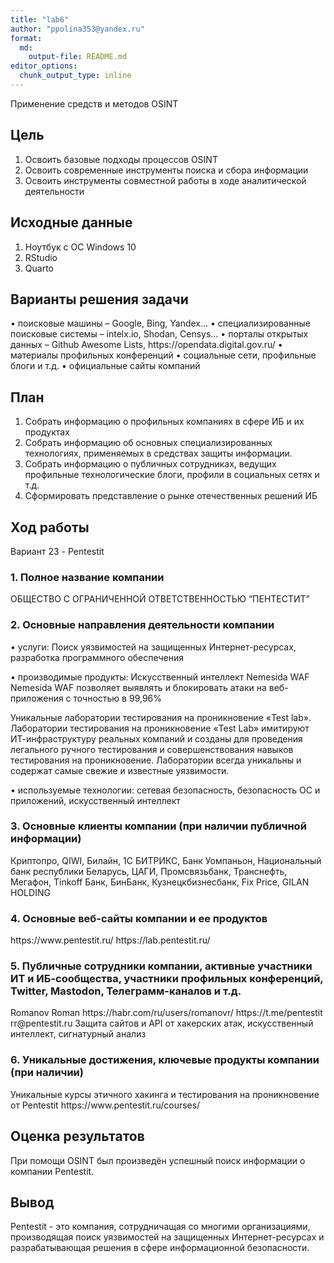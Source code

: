 ```yaml
---
title: "lab6"
author: "ppolina353@yandex.ru"
format:   
  md:
    output-file: README.md
editor_options: 
  chunk_output_type: inline
---
```

Применение средств и методов OSINT

## Цель

1. Освоить базовые подходы процессов OSINT  \n
2. Освоить современные инструменты поиска и сбора информации  \n
3. Освоить инструменты совместной работы в ходе аналитической деятельности  \n

## Исходные данные

1. Ноутбук с ОС Windows 10
2. RStudio
3. Quarto

## Варианты решения задачи

• поисковые машины – Google, Bing, Yandex…
• специализированные поисковые системы – intelx.io, Shodan, Censys…
• порталы открытых данных – Github Awesome Lists, https://opendata.digital.gov.ru/
• материалы профильных конференций
• социальные сети, профильные блоги и т.д.
• официальные сайты компаний

## План

1. Собрать информацию о профильных компаниях в сфере ИБ и их продуктах
2. Собрать информацию об основных специализированных технологиях, применяемых в средствах защиты информации.
3. Собрать информацию о публичных сотрудниках, ведущих профильные технологические блоги, профили в социальных сетях и т.д.
4. Сформировать представление о рынке отечественных решений ИБ

## Ход работы

Вариант 23 - Pentestit

### 1. Полное название компании

ОБЩЕСТВО С ОГРАНИЧЕННОЙ ОТВЕТСТВЕННОСТЬЮ "ПЕНТЕСТИТ"

### 2. Основные направления деятельности компании

• услуги:
Поиск уязвимостей на защищенных Интернет-ресурсах, разработка программного обеспечения 

• производимые продукты: 
Искусственный интеллект Nemesida WAF
Nemesida WAF позволяет выявлять и блокировать атаки на веб-приложения с точностью в 99,96%

Уникальные лаборатории тестирования на проникновение «Test lab».
Лаборатории тестирования на проникновение «Test Lab» имитируют ИТ-инфраструктуру реальных компаний и созданы для проведения легального ручного тестирования и совершенствования навыков тестирования на проникновение. Лаборатории всегда уникальны и содержат самые свежие и известные уязвимости. 

• используемые технологии:
сетевая безопасность, безопасность ОС и приложений, искусственный интеллект

### 3. Основные клиенты компании (при наличии публичной информации)

Криптопро, QIWI, Билайн, 1С БИТРИКС, Банк Уомпаньон, Национальный банк республики Беларусь, ЦАГИ, Промсвязьбанк, Транснефть, Мегафон, Tinkoff Банк, БинБанк, Кузнецкбизнесбанк, Fix Price, GILAN HOLDING

### 4. Основные веб-сайты компании и ее продуктов

https://www.pentestit.ru/
https://lab.pentestit.ru/

### 5. Публичные сотрудники компании, активные участники ИТ и ИБ-сообщества, участники профильных конференций, Twitter, Mastodon, Телеграмм-каналов и т.д.

Romanov Roman 
https://habr.com/ru/users/romanovr/
https://t.me/pentestit
rr@pentestit.ru
Защита сайтов и API от хакерских атак, искусственный интеллект, сигнатурный анализ

### 6. Уникальные достижения, ключевые продукты компании (при наличии)

Уникальные курсы этичного хакинга и тестирования на проникновение от Pentestit
https://www.pentestit.ru/courses/

## Оценка результатов

При помощи OSINT был произведён успешный поиск информации о компании Pentestit.

## Вывод

Pentestit - это компания, сотрудничащая со многими организациями, производящая поиск уязвимостей на защищенных Интернет-ресурсах и разрабатывающая решения в сфере информационной безопасности.

